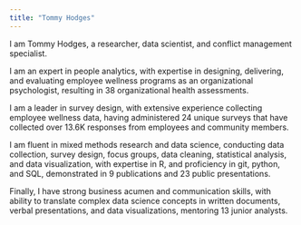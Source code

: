 ```yaml
---
title: "Tommy Hodges"
---
```


I am Tommy Hodges, a researcher, data scientist, and conflict management specialist.

I am an expert in people analytics, with expertise in designing, delivering, and evaluating employee wellness programs as an organizational psychologist, resulting in 38 organizational health assessments.

I am a leader in survey design, with extensive experience collecting employee wellness data, having administered 24 unique surveys that have collected over 13.6K responses from employees and community members.

I am fluent in mixed methods research and data science, conducting data collection, survey design, focus groups, data cleaning, statistical analysis, and data visualization, with expertise in R, and proficiency in git, python, and SQL, demonstrated in 9 publications and 23 public presentations.

Finally, I have strong business acumen and communication skills, with ability to translate complex data science concepts in written documents, verbal presentations, and data visualizations, mentoring 13 junior analysts.
